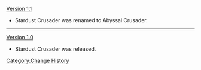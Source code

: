 [[Version 1.1]]
* Stardust Crusader was renamed to Abyssal Crusader.
----
[[Version 1.0]]
* Stardust Crusader was released.
<noinclude>[[Category:Change History]]</noinclude>